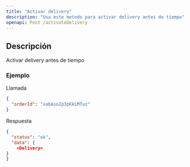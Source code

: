 ```yaml
---
title: "Activar delivery"
description: "Usa este metodo para activar delivery antes de tiempo"
openapi: Post /activateDelivery
---
```


## Descripción

Activar delivery antes de tiempo

### Ejemplo

Llamada

```json 
{
  "orderId": "xabAso2p3pKkLMTuz"
}
```

Respuesta

```json 
{
  "status": "ok",
  "data": {
    <Delivery>
}
}
```